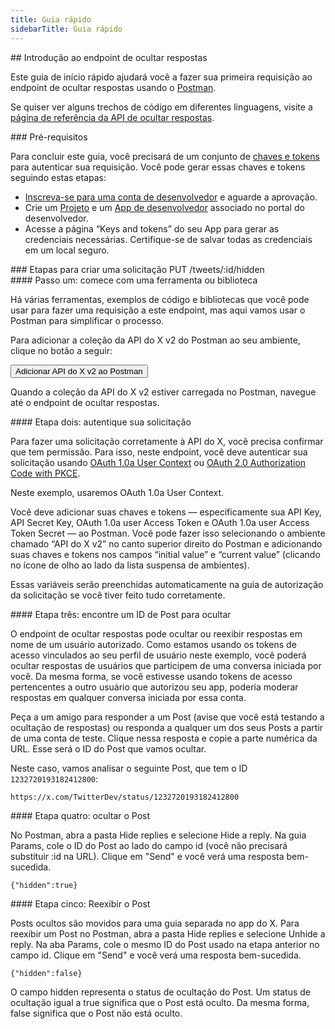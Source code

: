 ```yaml
---
title: Guia rápido
sidebarTitle: Guia rápido
---
```



<div id="getting-started-with-the-hide-replies-endpoint">
  ## Introdução ao endpoint de ocultar respostas
</div>

Este guia de início rápido ajudará você a fazer sua primeira requisição ao endpoint de ocultar respostas usando o [Postman](/pt-BR/tutorials/postman-getting-started).

Se quiser ver alguns trechos de código em diferentes linguagens, visite a [página de referência da API de ocultar respostas](/pt-BR/x-api/posts/hide-replies#put-2-tweets-id-hidden).

<Note>
  ### Pré-requisitos

  Para concluir este guia, você precisará de um conjunto de [chaves e tokens](/pt-BR/resources/fundamentals/authentication) para autenticar sua requisição. Você pode gerar essas chaves e tokens seguindo estas etapas:

  - [Inscreva-se para uma conta de desenvolvedor](https://developer.x.com/en/apply-for-access) e aguarde a aprovação.
  - Crie um [Projeto](/pt-BR/resources/fundamentals/projects) e um [App de desenvolvedor](/pt-BR/resources/fundamentals/developer-apps) associado no portal do desenvolvedor.
  - Acesse a página “Keys and tokens” do seu App para gerar as credenciais necessárias. Certifique-se de salvar todas as credenciais em um local seguro.
</Note>

<div id="steps-to-build-a-put-tweetsidhidden-request">
  ### Etapas para criar uma solicitação PUT /tweets/:id/hidden
</div>

<div id="step-one-start-with-a-tool-or-library">
  #### Passo um: comece com uma ferramenta ou biblioteca
</div>

Há várias ferramentas, exemplos de código e bibliotecas que você pode usar para fazer uma requisição a este endpoint, mas aqui vamos usar o Postman para simplificar o processo.

Para adicionar a coleção da API do X v2 do Postman ao seu ambiente, clique no botão a seguir:

<Button href="https://app.getpostman.com/run-collection/9956214-784efcda-ed4c-4491-a4c0-a26470a67400">
  Adicionar API do X v2 ao Postman
</Button>

Quando a coleção da API do X v2 estiver carregada no Postman, navegue até o endpoint de ocultar respostas.

<div id="step-two-authenticate-your-request">
  #### Etapa dois: autentique sua solicitação
</div>

Para fazer uma solicitação corretamente à API do X, você precisa confirmar que tem permissão. Para isso, neste endpoint, você deve autenticar sua solicitação usando [OAuth 1.0a User Context](/pt-BR/resources/fundamentals/authentication) ou [OAuth 2.0 Authorization Code with PKCE](pt-BR/resources/fundamentals/authentication#oauth-2-0-authorization-code-flow-with-pkce-2).

Neste exemplo, usaremos OAuth 1.0a User Context.

Você deve adicionar suas chaves e tokens — especificamente sua API Key, API Secret Key, OAuth 1.0a user Access Token e OAuth 1.0a user Access Token Secret — ao Postman. Você pode fazer isso selecionando o ambiente chamado “API do X v2” no canto superior direito do Postman e adicionando suas chaves e tokens nos campos “initial value” e “current value” (clicando no ícone de olho ao lado da lista suspensa de ambientes).

Essas variáveis serão preenchidas automaticamente na guia de autorização da solicitação se você tiver feito tudo corretamente.
 

<div id="step-three-find-a-post-id-to-hide">
  #### Etapa três: encontre um ID de Post para ocultar
</div>

O endpoint de ocultar respostas pode ocultar ou reexibir respostas em nome de um usuário autorizado. Como estamos usando os tokens de acesso vinculados ao seu perfil de usuário neste exemplo, você poderá ocultar respostas de usuários que participem de uma conversa iniciada por você. Da mesma forma, se você estivesse usando tokens de acesso pertencentes a outro usuário que autorizou seu app, poderia moderar respostas em qualquer conversa iniciada por essa conta.

Peça a um amigo para responder a um Post (avise que você está testando a ocultação de respostas) ou responda a qualquer um dos seus Posts a partir de uma conta de teste. Clique nessa resposta e copie a parte numérica da URL. Esse será o ID do Post que vamos ocultar.

Neste caso, vamos analisar o seguinte Post, que tem o ID `1232720193182412800`:

`https://x.com/TwitterDev/status/1232720193182412800`

<div id="step-four-hide-the-post">
  #### Etapa quatro: ocultar o Post
</div>

No Postman, abra a pasta Hide replies e selecione Hide a reply. Na guia Params, cole o ID do Post ao lado do campo id (você não precisará substituir :id na URL). Clique em "Send" e você verá uma resposta bem-sucedida.

`{"hidden":true}`

<div id="step-five-unhide-the-post">
  #### Etapa cinco: Reexibir o Post
</div>

Posts ocultos são movidos para uma guia separada no app do X. Para reexibir um Post no Postman, abra a pasta Hide replies e selecione Unhide a reply. Na aba Params, cole o mesmo ID do Post usado na etapa anterior no campo id. Clique em "Send" e você verá uma resposta bem-sucedida.

`{"hidden":false}`

O campo hidden representa o status de ocultação do Post. Um status de ocultação igual a true significa que o Post está oculto. Da mesma forma, false significa que o Post não está oculto.